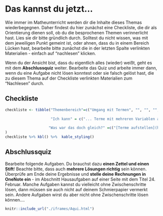 # Das kannst du jetzt...

Wie immer im Matheunterricht werden dir die Inhalte dieses Themas wiederbegegnen. Daher findest du hier zunächst eine Checkliste, die dir als Orientierung dienen soll, ob du die besprochenen Themen verinnerlicht hast. Lies sie dir bitte gründlich durch. Solltest du nicht wissen, was mit dem jeweiligen Punkt gemeint ist, oder ahnen, dass du in einem Bereich Lücken hast, bearbeite bitte zunächst die in der letzten Spalte verlinkten Materialien - einfach auf "nachlesen" klicken.

Wenn du der Ansicht bist, dass du eigentlich alles (wieder) weißt, geht es mit dem **Abschlussquiz** weiter. Bearbeite das Quiz und arbeite immer dann, wenn du eine Aufgabe nicht lösen konntest oder sie falsch gelöst hast, die zu diesem Thema auf der Checkliste verlinkten Materialien zum "Nachlesen" durch.

## Checkliste

```r
checkliste <- tibble("Themenbereich"=c("Umgang mit Termen", "", "", "", "", "", "", "", "", "", "", "Dreieck", "", "", "", "Trapez", "", "", "", "Parallelogramm", "", "", "", "Vieleck", "", "Kreis", "", "", "", ""),
                     
                     "Ich kann" = c("... Terme mit mehreren Variablen aufstellen","", "... gleichartige Terme zusammenfassen", "... Plus- und Minusklammern in Termen auflösen", "... Terme mit Zahlen multiplizieren und durch Zahlen dividieren", "... Terme mit Hilfe der Vorrangregeln vereinfachen", "... eine Klammer in Termen ausmultiplizieren", "... gemeinsame Faktoren aus Summen oder Differenzen ausklammern", "... zwei Klammern in Termen ausmultiplizieren", "... die binomischen Formeln anwenden.", "", "... den Flächeninhaltes eines Dreiecks berechnen", "... die Grundseite eines Dreiecks berechnen, wenn der Flächeninhalt und die Höhe gegeben sind.", "... die Höhe eines Dreiecks berechnen, wenn der Flächeninhalt und die Grundseite gegeben sind.", "", "... den Flächeninhalt eines Trapezes berechnen.", "... die Höhe eines Trapezes berechnen, wenn der Flächeninhalt und die Längen der beiden parallelen Seiten gegeben sind.", "... die Länge einer der parallelen Seiten eines Trapezes berechnen, wenn der Flächeninhalt und die Höhe gegeben sind.", "", "... den Flächeninhalt eines Parallelogramms berechnen.", "... die Grundseite eines Parallelogramms berechnen, wenn der Flächeninhalt und die Höhe gegeben sind.", "... die Höhe eines Parallelogramms berechnen, wenn der Flächeninhalt und die Grundseite gegeben sind.", "", "Flächeninhalte zusammengesetzter Figuren berechnen", "", " ... den Flächeninhalt eines Kreises berechnen.", "... den Umfang eines Kreises berechnen.", ".. den Radius/Durchmesser eines Kreises berechnen, wenn der Flächeninhalt des Kreises gegeben ist.", "... den Radius/Durchmesser eines Kreises berechnen, wenn der Umfang des Kreises gegeben ist. ", " ... den Radius eines Kreises berechnen, wenn der Durchmesser des Kreises gegeben ist und umgekehrt."),
                    
                    "Was war das doch gleich?" =c("[Terme aufstellen](https://gdischinger.github.io/Mathe_8d/03FormelnErstellen/Grundlagen/TermeAufstellen.html)", "", "[Umgang mit Termen](https://gdischinger.github.io/Mathe_8d/03FormelnErstellen/Grundlagen/TermeZusammenfassen.html)", "", "", "", "", "", "", "", "", "[Dreieck](https://gdischinger.github.io/Mathe_8d/03FormelnErstellen/Dreieck.html)", "", "", "", "[Trapez](https://gdischinger.github.io/Mathe_8d/03FormelnErstellen/Trapez.html)", "", "", "", "[Parallelogramm](https://gdischinger.github.io/Mathe_8d/03FormelnErstellen/Parallelogramm.html)", "", "", "","[Vieleck](https://gdischinger.github.io/Mathe_8d/03FormelnErstellen/Vieleck.html)","", "[Kreis](https://gdischinger.github.io/Mathe_8d/03FormelnErstellen/Kreis.html)", "", "", "", ""),
)          
checkliste %>% kbl() %>%  kable_styling()
```



## Abschlussquiz

Bearbeite folgende Aufgaben. Du brauchst dazu **einen Zettel und einen Stift**! Beachte bitte, dass auch **mehrere Lösungen richtig** sein können. Überprüfe am Ende deine Ergebnisse und **stelle deine Rechnungen in OneNote ein** - im Abschnitt Hausaufgaben auf einer Seite mit dem Titel 24. Februar. Manche Aufgaben kannst du vielleicht ohne Zwischenschritte lösen, dann müssen sie auch nicht auf deinem Schmierpapier vermerkt sein. Andere Aufgaben wirst du aber nicht ohne Zwischenschritte lösen können....


<!-- <iframe scrolling="yes" title="Abschlussquiz" src="./iframes/Aqui.html" width="1302px" height="632px" style="zoom: 0.75; -moz-transform: scale(0.65); -moz-transform-origin: 0 0; -o-transform: scale(1); -o-transform-origin: 0 0; -webkit-transform: scale(1); -webkit-transform-origin: 0 0;"> </iframe> -->


```r
knitr::include_url("./iframes/Aqui.html") 
```

<br><br><br>
